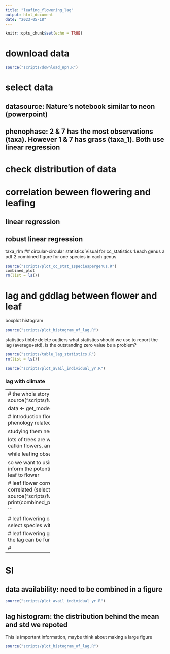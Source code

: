```yaml
---
title: "leafing_flowering_lag"
output: html_document
date: "2023-05-18"
---
```


```r
knitr::opts_chunk$set(echo = TRUE)
```
# download data
```r
source("scripts/download_npn.R")
```

# select data
## datasource: Nature's notebook similar to neon (powerpoint)
## phenophase: 2 & 7 has the most observations (taxa). However 1 & 7 has grass (taxa_1). Both use linear regression

# check distribution of data

# correlation beween flowering and leafing
## linear regression
## robust linear regression
taxa_rlm
## circular-circular statistics
Visual for cc_statistics
1.each genus a pdf
2.combined figure for one species in each genus
```r
source("scripts/plot_cc_stat_1speciespergenus.R")
combined_plot
rm(list = ls())
```

# lag and gddlag between flower and leaf
boxplot
histogram
```r
source("scripts/plot_histogram_of_lag.R")
```

statistics tibble
delete outliers
what statistics should we use to report the lag (average+std), is the outstanding zero value be a problem?
```r
source("scripts/table_lag_statistics.R")
rm(list = ls())
```

```r
source("scripts/plot_avail_individual_yr.R")

```



### lag with climate

-------------------
# the whole story
get data
```r
source("scripts/function_npn_select_model_data.R")

data <- get_modelled_data()
```

# Introduction
flower time and amount is important phenology related to seed production and pollen.

studying them need data

lots of trees are wind pollinated trees which has catkin flowers, and is hard to observe

while leafing observation is easier by satillite images

so we want to using leaf to infer flower, at least inform the potential species that can be infer from leaf to flower

# leaf flower correlation
whether leaf and flower is correlated (select highly related species)
```r
source("scripts/function_npn_select_model_data.R")
print(combined_plot)
rm(list = setdiff(ls(), "data"))

```

# leaf flowering calendar day lag (average + std)
select species with small std
```r
source("scripts/table_lag_statistics.R")
source("scripts/plot_lag_statistics.R")
print(combinefigure)
rm(list = setdiff(ls(), "data"))
```


# leaf flowering gdd day lag
if we have temperature, the lag can be further precisely informed 

# 



---------
# SI

## data availability: need to be combined in a figure
```r
source("scripts/plot_avail_individual_yr.R")

```

## lag histogram: the distribution behind the mean and std we repoted
This is important information, maybe think about making a large figure
```r
source("scripts/plot_histogram_of_lag.R")

```




